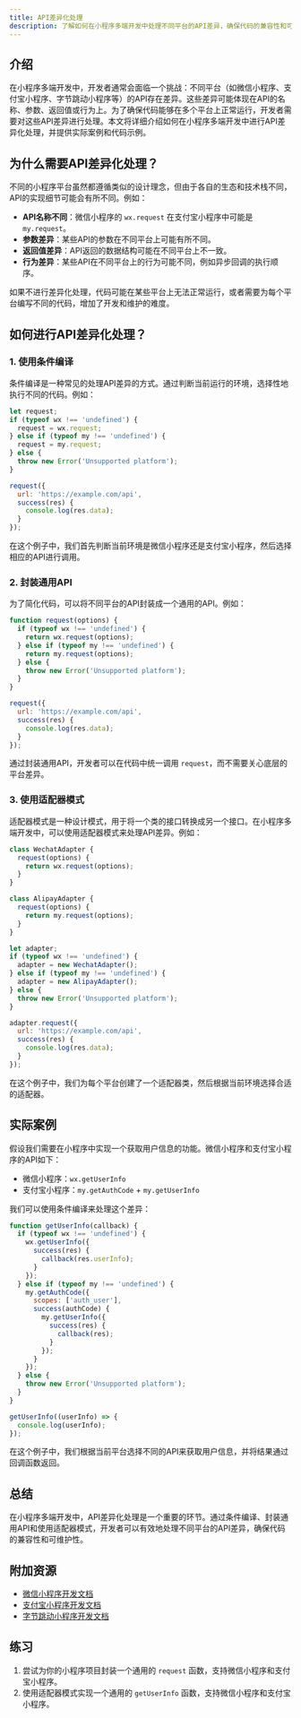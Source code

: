 ```yaml
---
title: API差异化处理
description: 了解如何在小程序多端开发中处理不同平台的API差异，确保代码的兼容性和可维护性。
---
```


## 介绍

在小程序多端开发中，开发者通常会面临一个挑战：不同平台（如微信小程序、支付宝小程序、字节跳动小程序等）的API存在差异。这些差异可能体现在API的名称、参数、返回值或行为上。为了确保代码能够在多个平台上正常运行，开发者需要对这些API差异进行处理。本文将详细介绍如何在小程序多端开发中进行API差异化处理，并提供实际案例和代码示例。

## 为什么需要API差异化处理？

不同的小程序平台虽然都遵循类似的设计理念，但由于各自的生态和技术栈不同，API的实现细节可能会有所不同。例如：

- **API名称不同**：微信小程序的 `wx.request` 在支付宝小程序中可能是 `my.request`。
- **参数差异**：某些API的参数在不同平台上可能有所不同。
- **返回值差异**：API返回的数据结构可能在不同平台上不一致。
- **行为差异**：某些API在不同平台上的行为可能不同，例如异步回调的执行顺序。

如果不进行差异化处理，代码可能在某些平台上无法正常运行，或者需要为每个平台编写不同的代码，增加了开发和维护的难度。

## 如何进行API差异化处理？

### 1. 使用条件编译

条件编译是一种常见的处理API差异的方式。通过判断当前运行的环境，选择性地执行不同的代码。例如：

```javascript
let request;
if (typeof wx !== 'undefined') {
  request = wx.request;
} else if (typeof my !== 'undefined') {
  request = my.request;
} else {
  throw new Error('Unsupported platform');
}

request({
  url: 'https://example.com/api',
  success(res) {
    console.log(res.data);
  }
});
```

在这个例子中，我们首先判断当前环境是微信小程序还是支付宝小程序，然后选择相应的API进行调用。

### 2. 封装通用API

为了简化代码，可以将不同平台的API封装成一个通用的API。例如：

```javascript
function request(options) {
  if (typeof wx !== 'undefined') {
    return wx.request(options);
  } else if (typeof my !== 'undefined') {
    return my.request(options);
  } else {
    throw new Error('Unsupported platform');
  }
}

request({
  url: 'https://example.com/api',
  success(res) {
    console.log(res.data);
  }
});
```

通过封装通用API，开发者可以在代码中统一调用 `request`，而不需要关心底层的平台差异。

### 3. 使用适配器模式

适配器模式是一种设计模式，用于将一个类的接口转换成另一个接口。在小程序多端开发中，可以使用适配器模式来处理API差异。例如：

```javascript
class WechatAdapter {
  request(options) {
    return wx.request(options);
  }
}

class AlipayAdapter {
  request(options) {
    return my.request(options);
  }
}

let adapter;
if (typeof wx !== 'undefined') {
  adapter = new WechatAdapter();
} else if (typeof my !== 'undefined') {
  adapter = new AlipayAdapter();
} else {
  throw new Error('Unsupported platform');
}

adapter.request({
  url: 'https://example.com/api',
  success(res) {
    console.log(res.data);
  }
});
```

在这个例子中，我们为每个平台创建了一个适配器类，然后根据当前环境选择合适的适配器。

## 实际案例

假设我们需要在小程序中实现一个获取用户信息的功能。微信小程序和支付宝小程序的API如下：

- 微信小程序：`wx.getUserInfo`
- 支付宝小程序：`my.getAuthCode` + `my.getUserInfo`

我们可以使用条件编译来处理这个差异：

```javascript
function getUserInfo(callback) {
  if (typeof wx !== 'undefined') {
    wx.getUserInfo({
      success(res) {
        callback(res.userInfo);
      }
    });
  } else if (typeof my !== 'undefined') {
    my.getAuthCode({
      scopes: ['auth_user'],
      success(authCode) {
        my.getUserInfo({
          success(res) {
            callback(res);
          }
        });
      }
    });
  } else {
    throw new Error('Unsupported platform');
  }
}

getUserInfo((userInfo) => {
  console.log(userInfo);
});
```

在这个例子中，我们根据当前平台选择不同的API来获取用户信息，并将结果通过回调函数返回。

## 总结

在小程序多端开发中，API差异化处理是一个重要的环节。通过条件编译、封装通用API和使用适配器模式，开发者可以有效地处理不同平台的API差异，确保代码的兼容性和可维护性。

## 附加资源

- [微信小程序开发文档](https://developers.weixin.qq.com/miniprogram/dev/framework/)
- [支付宝小程序开发文档](https://opendocs.alipay.com/mini/developer)
- [字节跳动小程序开发文档](https://developer.open-douyin.com/docs/resource/zh-CN/mini-app/develop/guide/introduction)

## 练习

1. 尝试为你的小程序项目封装一个通用的 `request` 函数，支持微信小程序和支付宝小程序。
2. 使用适配器模式实现一个通用的 `getUserInfo` 函数，支持微信小程序和支付宝小程序。
